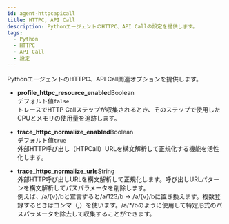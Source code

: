 ```yaml
---
id: agent-httpcapicall
title: HTTPC, API Call
description: PythonエージェントのHTTPC、API Callの設定を提供します。
tags:
  - Python
  - HTTPC
  - API Call
  - 設定
---
```


PythonエージェントのHTTPC、API Call関連オプションを提供します。

-   **profile_httpc_resource_enabled**<span class='type'>Boolean</span><br/>
      デフォルト値`false`<br/>
      トレースでHTTP Callステップが収集されるとき、そのステップで使用したCPUとメモリの使用量を追跡します。

-   **trace_httpc_normalize_enabled**<span class='type'>Boolean</span><br/>
      デフォルト値`true`<br/>
      外部HTTP呼び出し（HTPCall）URLを構文解析して正規化する機能を活性化します。 

-   **trace_httpc_normalize_urls**<span class='type'>String</span><br/>
      外部HTTP呼び出しURLを構文解析して正規化します。呼び出しURLパターンを構文解析してパスパラメータを削除します。\
      例えば、/a/{v}/bと宣言すると/a/123/b → /a/{v}/bに置き換えます。複数登録するときはコンマ（_,_）を使います。/a/\*/bのように使用して特定形式のパスパラメータを除去して収集することができます。      
